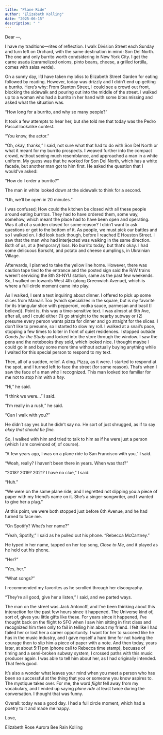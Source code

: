 ```yaml
---
title: "Plane Ride"
author: "Elizabeth Kolling"
date: "2025-06-15"
description: " "
---
```



Dear —, 

I have my traditions—rites of reflection. I walk Division Street each Sunday and turn left on Orchard, with the same destination in mind: Son Del North. The one and only burrito worth condsidering in New York City. I get the carne asada (caramelized onions, pinto beans, cheese, a grilled tortilla, comes with salsa verde).

On a sunny day, I'd have taken my bliss to Elizabeth Street Garden for eating followed by reading. However, today was drizzly and I didn't end up getting a burrito. Here's why: From Stanton Street, I could see a crowd out front, blocking the sidewalk and pouring out into the middle of the street. I walked up to a woman who had a burrito in her hand with some bites missing and asked what the situation was.

"How long for a burrito, and why so many people?" 

It took a few attempts to hear her, but she told me that today was the Pedro Pascal lookalike contest. 

"You know, the actor." 

"Oh, okay, thanks," I said, not sure what that had to do with Son Del North or what it meant for my burrito prospects. I weaved further into the compact crowd, without seeing much resemblance, and approached a man in a white uniform. My guess was that he worked for Son Del North, which has a white facade, but another man got to him first. He asked the question that I would've asked:

"How do I order a burrito?" 

The man in white looked down at the sidewalk to think for a second. 

"Uh, we'll be open in 20 minutes." 

I was confused; How could the kitchen be closed with all these people around eating burritos. They had to have ordered them, some way, somehow, which meant the place had to have been open and operating. Was it all of a sudden closed for some reason? I didn't want to ask questions or get to the bottom of it. As people, we must pick our battles and so I walked on. I did look back though, before I reached E Houston Street. I saw that the man who had interjected was walking in the same direction. Both of us, at a (temporary) loss. No burrito today, but that's okay. I had some delicuous Borscht, and potato and cheese dumplings, in Ukrainian Village. 

Afterwards, I planned to take the yellow line home. However, there was caution tape tied to the entrance and the posted sign said the R/W trains weren't servicing the 8th St-NYU station, same as the past few weekends. So, I walked on towards West 4th (along Greenwich Avenue), which is where a full circle moment came into play. 

As I walked, I sent a text inquiring about dinner. I offered to pick up some slices from Mama's Too (which specializes in the square, but is my favorite for its triangular slice with pepperoni, vodka sauce, parmesan and basil (I believe)). Point is, this was a time-sensitive text. I was almsot at 6th Ave, after all, and I could either (1) go straight to the nearby subway or (2) presume every person wants pizza for dinner and go straight for the slices. I don't like to presume, so I started to slow my roll. I walked at a snail's pace, stopping a few times to loiter in front of quiet residences. I stopped outside *Goods for the Study* and looked into the store through the window. I saw the pens and the notebooks they sold, which looked nice. I thought maybe I could go in and buy some more time without actually buying anything while I waited for this special person to respond to my text. 

Then, all of a sudden, relief. A ding. Pizza, as it were. I started to respond at the spot, and I turned left to face the street (for some reason). That's when I saw the face of a man who I recognized. This man looked too familiar for me not to stop him with a *hey*. 

"Hi," he said. 

"I think we were..." I said.

"I'm really in a rush," he said. 

"Can I walk with you?"

He didn't say yes but he didn't say no. He sort of just shrugged, as if to say *okay that should be fine.*

So, I walked with him and tried to talk to him as if he were just a person (which I am convinced of, of course).

"A few years ago, I was on a plane ride to San Francisco with you," I said.

"Woah, really? I haven't been there in years. When was that?"

"2018? 2019? 2021? I have no clue," I said.

"Huh."

"We were on the same plane ride, and I regretted not slipping you a piece of paper with my friend's name on it. She's a singer-songwriter, and I wanted to give her a plug."

At this point, we were both stopped just before 6th Avenue, and he had turned to face me.

"On Spotify? What's her name?"

"Yeah, Spotify," I said as he pulled out his phone. "Rebecca McCartney."

He typed in her name, tapped on her top song, *Close to Me*, and it played as he held out his phone. 

"Her?"

"Yes, her."

"What songs?"

I recommended my favorites as he scrolled through her discography.

"They're all good, give her a listen," I said, and we parted ways.

The man on the street was Jack Antonoff, and I've been thinking about this interaction for the past few hours since it happened. The Universe kind of, sort of, gives you little gifts like these. For years since it happened, I've thought back on the flight to SFO when I saw him sitting in first class and recognized him then only to fail in telling him about my friend. I felt like I had failed her or lost her a career opportunity. I want for her to succeed like he has in the music industry, and I gave myself a hard time for not having the courage then to slip him a piece of paper with a note. And then today, years later, at about 5:11 pm (phone call to Rebecca time stamp), becuase of timing and a semi-broken subway system, I crossed paths with this music producer again. I was able to tell him about her, as I had originally intended. That feels good. 

It's also a wonder what leaves your mind when you meet a person who has been so successful at the thing that you or someone you know aspires to. The mystique takes over. For me, the word *flight* fell away from my vocabulary, and I ended up saying *plane ride* at least twice during the conversation. I thought that was funny. 

Overall: today was a good day. I had a full circle moment, which had a poetry to it and made me happy.

Love, 

Elizabeth Rose Aurora Bee Rain Kolling
